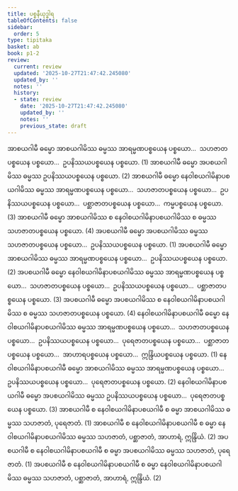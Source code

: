 ```yaml
---
title: ပစ္စနီယုဒ္ဓါရ
tableOfContents: false
sidebar:
  order: 5
type: tipitaka
basket: ab
book: p1-2
review:
  current: review
  updated: '2025-10-27T21:47:42.245080'
  updated_by: ''
  notes: ''
  history:
  - state: review
    date: '2025-10-27T21:47:42.245080'
    updated_by: ''
    notes: ''
    previous_state: draft
---
```



<ReviewStatus review={frontmatter.review} showDetails={true} />

<HypothesisAnnotation frontmatter={frontmatter} />

<DynamicBreadcrumb />

<Division number="69" book="p1-2" e="ch" v="37" p="271">

<Paragraph number="1633" book="p1-2">
အာစယဂါမီ ဓမ္မော အာစယဂါမိဿ ဓမ္မဿ အာရမ္မဏပစ္စယေန ပစ္စယော…  သဟဇာတပစ္စယေန ပစ္စယော…  ဥပနိဿယပစ္စယေန ပစ္စယော. (1)
</Paragraph>

<Paragraph number="1634" book="p1-2">
အာစယဂါမီ ဓမ္မော အပစယဂါမိဿ ဓမ္မဿ ဥပနိဿယပစ္စယေန ပစ္စယော. (2)
</Paragraph>

<Paragraph number="1635" book="p1-2">
အာစယဂါမီ ဓမ္မော နေဝါစယဂါမိနာပစယဂါမိဿ ဓမ္မဿ အာရမ္မဏပစ္စယေန ပစ္စယော…  သဟဇာတပစ္စယေန ပစ္စယော…  ဥပနိဿယပစ္စယေန ပစ္စယော…  ပစ္ဆာဇာတပစ္စယေန ပစ္စယော…  ကမ္မပစ္စယေန ပစ္စယော. (3)
</Paragraph>

<Paragraph number="1636" book="p1-2">
အာစယဂါမီ ဓမ္မော အာစယဂါမိဿ စ နေဝါစယဂါမိနာပစယဂါမိဿ စ ဓမ္မဿ သဟဇာတပစ္စယေန ပစ္စယော. (4)
</Paragraph>

</Division>
<Division number="70" book="p1-2" e="ch" v="37" p="272">

<Paragraph number="1637" book="p1-2">
အပစယဂါမီ ဓမ္မော အပစယဂါမိဿ ဓမ္မဿ သဟဇာတပစ္စယေန ပစ္စယော…  ဥပနိဿယပစ္စယေန ပစ္စယော. (1)
</Paragraph>

<Paragraph number="1638" book="p1-2">
အပစယဂါမီ ဓမ္မော အာစယဂါမိဿ ဓမ္မဿ အာရမ္မဏပစ္စယေန ပစ္စယော…  ဥပနိဿယပစ္စယေန ပစ္စယော. (2)
</Paragraph>

<Paragraph number="1639" book="p1-2">
အပစယဂါမီ ဓမ္မော နေဝါစယဂါမိနာပစယဂါမိဿ ဓမ္မဿ အာရမ္မဏပစ္စယေန ပစ္စယော…  သဟဇာတပစ္စယေန ပစ္စယော…  ဥပနိဿယပစ္စယေန ပစ္စယော…  ပစ္ဆာဇာတပစ္စယေန ပစ္စယော. (3)
</Paragraph>

<Paragraph number="1640" book="p1-2">
အပစယဂါမီ ဓမ္မော အပစယဂါမိဿ စ နေဝါစယဂါမိနာပစယဂါမိဿ စ ဓမ္မဿ သဟဇာတပစ္စယေန ပစ္စယော. (4)
</Paragraph>

</Division>
<Division number="71" book="p1-2" e="ch" v="37" p="272">

<Paragraph number="1641" book="p1-2">
နေဝါစယဂါမိနာပစယဂါမီ ဓမ္မော နေဝါစယဂါမိနာပစယဂါမိဿ ဓမ္မဿ အာရမ္မဏပစ္စယေန ပစ္စယော…  သဟဇာတပစ္စယေန ပစ္စယော…  ဥပနိဿယပစ္စယေန ပစ္စယော…  ပုရေဇာတပစ္စယေန ပစ္စယော…  ပစ္ဆာဇာတပစ္စယေန ပစ္စယော…  အာဟာရပစ္စယေန ပစ္စယော…  ဣန္ဒြိယပစ္စယေန ပစ္စယော. (1)
</Paragraph>

<Paragraph number="1642" book="p1-2">
နေဝါစယဂါမိနာပစယဂါမီ ဓမ္မော အာစယဂါမိဿ ဓမ္မဿ အာရမ္မဏပစ္စယေန ပစ္စယော…  ဥပနိဿယပစ္စယေန ပစ္စယော…  ပုရေဇာတပစ္စယေန ပစ္စယော. (2)
</Paragraph>

<Paragraph number="1643" book="p1-2">
နေဝါစယဂါမိနာပစယဂါမီ ဓမ္မော အပစယဂါမိဿ ဓမ္မဿ ဥပနိဿယပစ္စယေန ပစ္စယော…  ပုရေဇာတပစ္စယေန ပစ္စယော. (3)
</Paragraph>

</Division>
<Division number="72" book="p1-2" e="ch" v="37" p="273">

<Paragraph number="1644" book="p1-2">
အာစယဂါမီ စ နေဝါစယဂါမိနာပစယဂါမီ စ ဓမ္မာ အာစယဂါမိဿ ဓမ္မဿ သဟဇာတံ, ပုရေဇာတံ. (1)
</Paragraph>

<Paragraph number="1645" book="p1-2">
အာစယဂါမီ စ နေဝါစယဂါမိနာပစယဂါမီ စ ဓမ္မာ နေဝါစယဂါမိနာပစယဂါမိဿ ဓမ္မဿ သဟဇာတံ, ပစ္ဆာဇာတံ, အာဟာရံ, ဣန္ဒြိယံ. (2)
</Paragraph>

<Paragraph number="1646" book="p1-2">
အပစယဂါမီ စ နေဝါစယဂါမိနာပစယဂါမီ စ ဓမ္မာ အပစယဂါမိဿ ဓမ္မဿ သဟဇာတံ, ပုရေဇာတံ. (1)
</Paragraph>

<Paragraph number="1647" book="p1-2">
အပစယဂါမီ စ နေဝါစယဂါမိနာပစယဂါမီ စ ဓမ္မာ နေဝါစယဂါမိနာပစယဂါမိဿ ဓမ္မဿ သဟဇာတံ, ပစ္ဆာဇာတံ, အာဟာရံ, ဣန္ဒြိယံ. (2)
</Paragraph>
</Division>